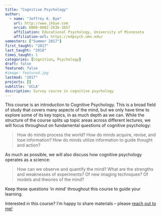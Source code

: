 ```yaml
---
title: "Cognitive Psychology"
author:
  - name: "Jeffrey K. Bye"
    url: http://www.jkbye.com
    orcid: 0000-0002-2636-3657
    affiliation: Educational Psychology, University of Minnesota
    affiliation-url: https://edpsych.umn.edu/
semesters: ["Summer 2017"]
first_taught: "2017"
last_taught: "2018"
times_taught: 1
categories: [Cognition, Psychology]
draft: false
featured: false
#image: featured.jpg
lastmod: "2017"
projects: []
subtitle: 'UCLA'
description: Survey course in cognitive psychology
---
```


This course is an introduction to Cognitive Psychology. This is a broad field of study that covers many aspects of the mind, but we only have time to explore some of its key topics, in as much depth as we can. While the structure of the course splits up topic areas across different lectures, we will focus throughout on fundamental questions of cognitive psychology:

> How do minds process the world? How do minds acquire, revise, and lose information? How do minds utilize information to guide thought and action?

As much as possible, we will also discuss how cognitive psychology operates as a science:

> How can we observe and quantify the mind? What are the strengths and weaknesses of experiments? Of new imaging techniques? Of models and theories of the mind?

Keep these questions ‘in mind’ throughout this course to guide your learning.

::: callout-tip
Interested in this course? I'm happy to share materials -- please <a href="mailto:jbye@umn.edu">reach out to me! <i class="bi bi-envelope" role='img' aria-label='Email'></i> </a>
:::
